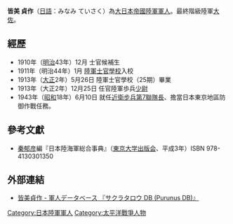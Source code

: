 {{Infobox Military Person
|name= 皆美貞作
|lived=  
|placeofbirth=
|placeofdeath=
|image=
|caption=
|nickname=
|allegiance=[[日本帝國|日本帝國]]
|branch=[[File:Flag_of_Japan.svg|22x20px]] [[大日本帝國陸軍|大日本帝國陸軍]]
|serviceyears=
|rank=[[上校|大佐]]
|commands=
|unit=
|battles= 
|awards=
|family=
|laterwork=
}}

'''皆美 貞作'''（[[日語|日語]]：みなみ ていさく）為[[大日本帝國陸軍|大日本帝國陸軍]][[軍人|軍人]]。最終階級陸軍[[上校|大佐]]。

==經歷==
*1910年（[[明治|明治]]43年）12月	士官候補生
*1911年（明治44年）1月	[[日本陆军士官学校|陸軍士官學校]]入校
*1913年（[[大正|大正]]2年）5月26日	陸軍士官學校（25期）畢業
*1913年（大正2年）12月25日	任官陸軍歩兵[[少尉|少尉]]
*1943年（[[昭和|昭和]]18年）6月10日	就任[[近衛步兵第7聯隊|近衛步兵第7聯隊]][[團長|長]]、擔當日本東京地區防御作戰任務。

==參考文獻==
*[[秦郁彦|秦郁彦]]編『日本陸海軍総合事典』（[[東京大学出版会|東京大学出版会]]、平成3年）ISBN 978-4130301350

==外部連結==
*[http://www.purunus.com/index.php/皆美貞作 皆美貞作 - 軍人データベース 『サクラタロウ DB (Purunus DB)』] {{Wayback|url=http://www.purunus.com/index.php/%E7%9A%86%E7%BE%8E%E8%B2%9E%E4%BD%9C |date=20190816103541 }}

[[Category:日本陸軍軍人|Category:日本陸軍軍人]]
[[Category:太平洋戰爭人物|Category:太平洋戰爭人物]]